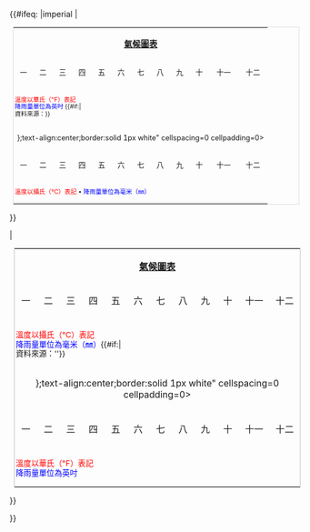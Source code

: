 {{#ifeq: {{lc:{{{units|}}}}}|imperial
|<table class="infobox" style="margin:0.5em;float:{{{float|none}}};clear:{{{clear|{{{float|none}}}}}};text-align:center;border:solid 1px #ddd;font-size:0.9em;" cellspacing=0 cellpadding=0>
<tr><th colspan="12" style="padding:2px; font-size: 11pt; white-space: nowrap">{{{1}}}[[Template:Climate chart/info|氣候圖表]]</th></tr>
<tr><td>一</td><td>二</td><td>三</td><td>四</td><td>五</td><td>六</td><td>七</td><td>八</td><td>九</td><td>十</td><td>十一</td><td>十二</td></tr>
<tr>
<td>{{Climate chart/fahrenheit column i|{{{2}}}|{{{3}}}|{{{4}}}}}</td>
<td>{{Climate chart/fahrenheit column i|{{{5}}}|{{{6}}}|{{{7}}}}}</td>
<td>{{Climate chart/fahrenheit column i|{{{8}}}|{{{9}}}|{{{10}}}}}</td>
<td>{{Climate chart/fahrenheit column i|{{{11}}}|{{{12}}}|{{{13}}}}}</td>
<td>{{Climate chart/fahrenheit column i|{{{14}}}|{{{15}}}|{{{16}}}}}</td>
<td>{{Climate chart/fahrenheit column i|{{{17}}}|{{{18}}}|{{{19}}}}}</td>
<td>{{Climate chart/fahrenheit column i|{{{20}}}|{{{21}}}|{{{22}}}}}</td>
<td>{{Climate chart/fahrenheit column i|{{{23}}}|{{{24}}}|{{{25}}}}}</td>
<td>{{Climate chart/fahrenheit column i|{{{26}}}|{{{27}}}|{{{28}}}}}</td>
<td>{{Climate chart/fahrenheit column i|{{{29}}}|{{{30}}}|{{{31}}}}}</td>
<td>{{Climate chart/fahrenheit column i|{{{32}}}|{{{33}}}|{{{34}}}}}</td>
<td>{{Climate chart/fahrenheit column i|{{{35}}}|{{{36}}}|{{{37}}}}}</td>
</tr>
<tr><td colspan=12 style="padding:2px;text-align:left;font-size:85%;line-height:120%"><span style="color:red">溫度以華氏（℉）表記</span><br><span style="color:blue">降雨量單位為英吋<!--（㏌）--></span>{{#if:{{{source|}}}|<br />資料來源：{{{source}}}}}</td></tr>
<tr><td colspan=12>
{{hidden
| header = 公制單位換算
| content = <table style="margin:0em;float:{{{float|none}}};clear:{{{clear|{{{float|none}}}}}};text-align:center;border:solid 1px white" cellspacing=0 cellpadding=0>
<tr><td>一</td><td>二</td><td>三</td><td>四</td><td>五</td><td>六</td><td>七</td><td>八</td><td>九</td><td>十</td><td>十一</td><td>十二</td></tr>
<tr>
<td>{{Climate chart/celsius column i|{{{2}}}|{{{3}}}|{{{4}}}}}</td>
<td>{{Climate chart/celsius column i|{{{5}}}|{{{6}}}|{{{7}}}}}</td>
<td>{{Climate chart/celsius column i|{{{8}}}|{{{9}}}|{{{10}}}}}</td>
<td>{{Climate chart/celsius column i|{{{11}}}|{{{12}}}|{{{13}}}}}</td>
<td>{{Climate chart/celsius column i|{{{14}}}|{{{15}}}|{{{16}}}}}</td>
<td>{{Climate chart/celsius column i|{{{17}}}|{{{18}}}|{{{19}}}}}</td>
<td>{{Climate chart/celsius column i|{{{20}}}|{{{21}}}|{{{22}}}}}</td>
<td>{{Climate chart/celsius column i|{{{23}}}|{{{24}}}|{{{25}}}}}</td>
<td>{{Climate chart/celsius column i|{{{26}}}|{{{27}}}|{{{28}}}}}</td>
<td>{{Climate chart/celsius column i|{{{29}}}|{{{30}}}|{{{31}}}}}</td>
<td>{{Climate chart/celsius column i|{{{32}}}|{{{33}}}|{{{34}}}}}</td>
<td>{{Climate chart/celsius column i|{{{35}}}|{{{36}}}|{{{37}}}}}</td>
</tr>
</td></tr>
<tr><td colspan=12 style="padding:2px;text-align:left;font-size:85%;line-height:120%"><span style="color:red">溫度以攝氏（℃）表記</span> • <span style="color:blue">降雨量單位為毫米（㎜）</span></td></tr></table>}}
</table>
|<table class="infobox" style="margin:0.5em;float:{{{float|none}}};clear:{{{clear|{{{float|none}}}}}};text-align:center;border:solid 1px silver" cellspacing=0 cellpadding=0>
<tr><th colspan="12" style="padding:2px;">{{{1}}}[[Template:Climate chart/info|氣候圖表]]</th></tr>
<tr><td>一</td><td>二</td><td>三</td><td>四</td><td>五</td><td>六</td><td>七</td><td>八</td><td>九</td><td>十</td><td>十一</td><td>十二</td></tr>
<tr>
<td>{{Climate chart/celsius column|{{{2}}}|{{{3}}}|{{{4}}}}}</td>
<td>{{Climate chart/celsius column|{{{5}}}|{{{6}}}|{{{7}}}}}</td>
<td>{{Climate chart/celsius column|{{{8}}}|{{{9}}}|{{{10}}}}}</td>
<td>{{Climate chart/celsius column|{{{11}}}|{{{12}}}|{{{13}}}}}</td>
<td>{{Climate chart/celsius column|{{{14}}}|{{{15}}}|{{{16}}}}}</td>
<td>{{Climate chart/celsius column|{{{17}}}|{{{18}}}|{{{19}}}}}</td>
<td>{{Climate chart/celsius column|{{{20}}}|{{{21}}}|{{{22}}}}}</td>
<td>{{Climate chart/celsius column|{{{23}}}|{{{24}}}|{{{25}}}}}</td>
<td>{{Climate chart/celsius column|{{{26}}}|{{{27}}}|{{{28}}}}}</td>
<td>{{Climate chart/celsius column|{{{29}}}|{{{30}}}|{{{31}}}}}</td>
<td>{{Climate chart/celsius column|{{{32}}}|{{{33}}}|{{{34}}}}}</td>
<td>{{Climate chart/celsius column|{{{35}}}|{{{36}}}|{{{37}}}}}</td>
</tr>
<tr><td colspan=12 style="padding:2px;text-align:left;font-size:85%;line-height:120%"><span style="color:red">溫度以攝氏（℃）表記 </span><br><span style="color:blue">降雨量單位為毫米（㎜）</span>{{#if:{{{source|}}}|<br />資料來源：{{{source}}}''}}</td></tr>
<tr><td colspan=12>
{{hidden
| header = 英制單位換算
| content = <table style="margin:0em;float:{{{float|none}}};clear:{{{clear|{{{float|none}}}}}};text-align:center;border:solid 1px white" cellspacing=0 cellpadding=0>
<tr><td>一</td><td>二</td><td>三</td><td>四</td><td>五</td><td>六</td><td>七</td><td>八</td><td>九</td><td>十</td><td>十一</td><td>十二</td></tr>
<tr>
<td>{{Climate chart/fahrenheit column|{{{2}}}|{{{3}}}|{{{4}}}}}</td>
<td>{{Climate chart/fahrenheit column|{{{5}}}|{{{6}}}|{{{7}}}}}</td>
<td>{{Climate chart/fahrenheit column|{{{8}}}|{{{9}}}|{{{10}}}}}</td>
<td>{{Climate chart/fahrenheit column|{{{11}}}|{{{12}}}|{{{13}}}}}</td>
<td>{{Climate chart/fahrenheit column|{{{14}}}|{{{15}}}|{{{16}}}}}</td>
<td>{{Climate chart/fahrenheit column|{{{17}}}|{{{18}}}|{{{19}}}}}</td>
<td>{{Climate chart/fahrenheit column|{{{20}}}|{{{21}}}|{{{22}}}}}</td>
<td>{{Climate chart/fahrenheit column|{{{23}}}|{{{24}}}|{{{25}}}}}</td>
<td>{{Climate chart/fahrenheit column|{{{26}}}|{{{27}}}|{{{28}}}}}</td>
<td>{{Climate chart/fahrenheit column|{{{29}}}|{{{30}}}|{{{31}}}}}</td>
<td>{{Climate chart/fahrenheit column|{{{32}}}|{{{33}}}|{{{34}}}}}</td>
<td>{{Climate chart/fahrenheit column|{{{35}}}|{{{36}}}|{{{37}}}}}</td>
</tr>
</td></tr>
<tr><td colspan=12 style="padding:2px;text-align:left;font-size:85%;line-height:120%"><span style="color:red">溫度以華氏（℉）表記</span><br><span style="color:blue">降雨量單位為英吋<!--（㏌）--></span></td></tr></table>}}
</table>
}}